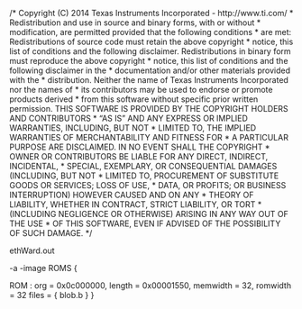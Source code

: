 /* Copyright (C) 2014 Texas Instruments Incorporated - http://www.ti.com/
 *
 *
 *  Redistribution and use in source and binary forms, with or without
 *  modification, are permitted provided that the following conditions
 *  are met:
 *
 *    Redistributions of source code must retain the above copyright
 *    notice, this list of conditions and the following disclaimer.
 *
 *    Redistributions in binary form must reproduce the above copyright
 *    notice, this list of conditions and the following disclaimer in the
 *    documentation and/or other materials provided with the
 *    distribution.
 *
 *    Neither the name of Texas Instruments Incorporated nor the names of
 *    its contributors may be used to endorse or promote products derived
 *    from this software without specific prior written permission.
 *
 *  THIS SOFTWARE IS PROVIDED BY THE COPYRIGHT HOLDERS AND CONTRIBUTORS
 *  "AS IS" AND ANY EXPRESS OR IMPLIED WARRANTIES, INCLUDING, BUT NOT
 *  LIMITED TO, THE IMPLIED WARRANTIES OF MERCHANTABILITY AND FITNESS FOR
 *  A PARTICULAR PURPOSE ARE DISCLAIMED. IN NO EVENT SHALL THE COPYRIGHT
 *  OWNER OR CONTRIBUTORS BE LIABLE FOR ANY DIRECT, INDIRECT, INCIDENTAL,
 *  SPECIAL, EXEMPLARY, OR CONSEQUENTIAL DAMAGES (INCLUDING, BUT NOT
 *  LIMITED TO, PROCUREMENT OF SUBSTITUTE GOODS OR SERVICES; LOSS OF USE,
 *  DATA, OR PROFITS; OR BUSINESS INTERRUPTION) HOWEVER CAUSED AND ON ANY
 *  THEORY OF LIABILITY, WHETHER IN CONTRACT, STRICT LIABILITY, OR TORT
 *  (INCLUDING NEGLIGENCE OR OTHERWISE) ARISING IN ANY WAY OUT OF THE USE
 * OF THIS SOFTWARE, EVEN IF ADVISED OF THE POSSIBILITY OF SUCH DAMAGE. */

ethWard.out

-a
-image
ROMS
{

 ROM : org = 0x0c000000, length = 0x00001550, memwidth = 32, romwidth = 32
       files = { blob.b }
}
